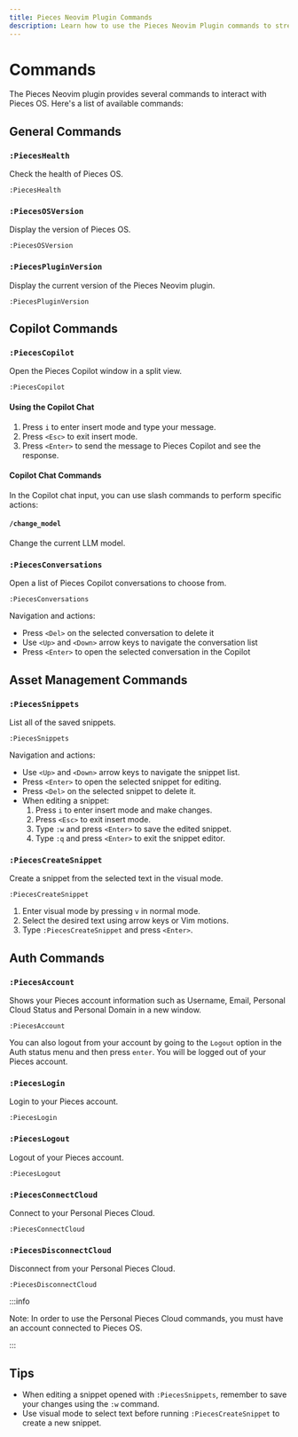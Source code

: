 ```yaml
---
title: Pieces Neovim Plugin Commands
description: Learn how to use the Pieces Neovim Plugin commands to streamline your workflow and boost productivity.
---
```


# Commands

The Pieces Neovim plugin provides several commands to interact with Pieces OS. Here's a list of available commands:

## General Commands

### `:PiecesHealth`

Check the health of Pieces OS.

```vim
:PiecesHealth
```

### `:PiecesOSVersion`

Display the version of Pieces OS.

```vim
:PiecesOSVersion
```
### `:PiecesPluginVersion`

Display the current version of the Pieces Neovim plugin.

```vim
:PiecesPluginVersion
```

## Copilot Commands 

### `:PiecesCopilot`

Open the Pieces Copilot window in a split view. 

```vim
:PiecesCopilot
```

#### Using the Copilot Chat

1. Press `i` to enter insert mode and type your message.
2. Press `<Esc>` to exit insert mode.
3. Press `<Enter>` to send the message to Pieces Copilot and see the response.

#### Copilot Chat Commands

In the Copilot chat input, you can use slash commands to perform specific actions:

####  `/change_model`

Change the current LLM model.

### `:PiecesConversations`

Open a list of Pieces Copilot conversations to choose from.

```vim
:PiecesConversations
```
Navigation and actions:
- Press `<Del>` on the selected conversation to delete it
- Use `<Up>` and `<Down>` arrow keys to navigate the conversation list
- Press `<Enter>` to open the selected conversation in the Copilot

## Asset Management Commands

### `:PiecesSnippets`

List all of the saved snippets.

```vim
:PiecesSnippets
```
Navigation and actions:
- Use `<Up>` and `<Down>` arrow keys to navigate the snippet list.
- Press `<Enter>` to open the selected snippet for editing.
- Press `<Del>` on the selected snippet to delete it.
- When editing a snippet:
  1. Press `i` to enter insert mode and make changes.
  2. Press `<Esc>` to exit insert mode.
  3. Type `:w` and press `<Enter>` to save the edited snippet.
  4. Type `:q` and press `<Enter>` to exit the snippet editor.


### `:PiecesCreateSnippet`

Create a snippet from the selected text in the visual mode.

```vim
:PiecesCreateSnippet
```

1. Enter visual mode by pressing `v` in normal mode.
2. Select the desired text using arrow keys or Vim motions.
3. Type `:PiecesCreateSnippet` and press `<Enter>`.

## Auth Commands

### `:PiecesAccount`

Shows your Pieces account information such as Username, Email, Personal Cloud Status and Personal Domain in a new window.  

```vim
:PiecesAccount
```
You can also logout from your account by going to the `Logout` option in the Auth status menu and then press `enter`. You will be logged out of your Pieces account.

### `:PiecesLogin`

Login to your Pieces account.

```vim
:PiecesLogin
```

### `:PiecesLogout`

Logout of your Pieces account.

```vim
:PiecesLogout
```

### `:PiecesConnectCloud`

Connect to your Personal Pieces Cloud. 

```vim
:PiecesConnectCloud
```

### `:PiecesDisconnectCloud`

Disconnect from your Personal Pieces Cloud.

```vim
:PiecesDisconnectCloud
```

:::info

 Note: In order to use the Personal Pieces Cloud commands, you must have an account connected to Pieces OS.

:::
## Tips

- When editing a snippet opened with `:PiecesSnippets`, remember to save your changes using the `:w` command.
- Use visual mode to select text before running `:PiecesCreateSnippet` to create a new snippet.



